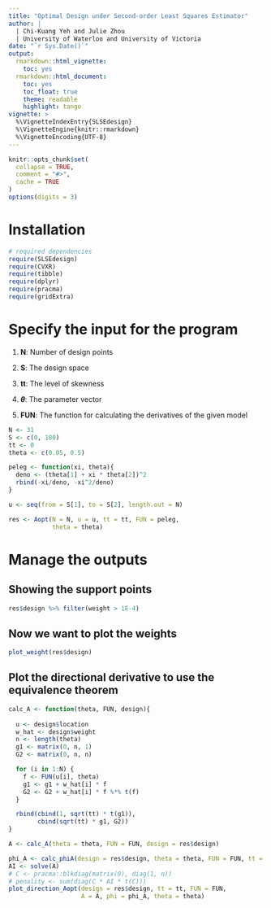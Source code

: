 ```yaml
---
title: "Optimal Design under Second-order Least Squares Estimator"
author: | 
  | Chi-Kuang Yeh and Julie Zhou
  | University of Waterloo and University of Victoria
date: "`r Sys.Date()`"
output:
  rmarkdown::html_vignette:
    toc: yes
  rmarkdown::html_document:
    toc: yes
    toc_float: true
    theme: readable
    highlight: tango
vignette: >
  %\VignetteIndexEntry{SLSEdesign}
  %\VignetteEngine{knitr::rmarkdown}
  %\VignetteEncoding{UTF-8}
---
```


<!-- latex macros -->
\newcommand{\cv}{\operatorname{cv}}

```r
knitr::opts_chunk$set(
  collapse = TRUE,
  comment = "#>",
  cache = TRUE
)
options(digits = 3)
```

# Installation

```r
# required dependencies
require(SLSEdesign)
require(CVXR)
require(tibble)
require(dplyr)
require(pracma)
require(gridExtra)
```

# Specify the input for the program

1. **N**: Number of design points

2. **S**: The design space

3. **tt**: The level of skewness

4. **$\theta$**: The parameter vector

5. **FUN**: The function for calculating the derivatives of the given model

```r
N <- 31
S <- c(0, 180)
tt <- 0
theta <- c(0.05, 0.5)

peleg <- function(xi, theta){
  deno <- (theta[1] + xi * theta[2])^2
  rbind(-xi/deno, -xi^2/deno)
}

u <- seq(from = S[1], to = S[2], length.out = N)

res <- Aopt(N = N, u = u, tt = tt, FUN = peleg, 
            theta = theta)

```


# Manage the outputs

## Showing the support points 

```r
res$design %>% filter(weight > 1E-4)
```

## Now we want to plot the weights
```r
plot_weight(res$design)
```

## Plot the directional derivative to use the equivalence theorem

```r
calc_A <- function(theta, FUN, design){
  
  u <- design$location
  w_hat <- design$weight
  n <- length(theta)
  g1 <- matrix(0, n, 1)
  G2 <- matrix(0, n, n)

  for (i in 1:N) {
    f <- FUN(u[i], theta)
    g1 <- g1 + w_hat[i] * f
    G2 <- G2 + w_hat[i] * f %*% t(f)
  }

  rbind(cbind(1, sqrt(tt) * t(g1)),
        cbind(sqrt(tt) * g1, G2))
}

A <- calc_A(theta = theta, FUN = FUN, design = res$design)

phi_A <- calc_phiA(design = res$design, theta = theta, FUN = FUN, tt = tt, A = A)
AI <- solve(A)
# C <- pracma::blkdiag(matrix(0), diag(1, n))
# penality <- sum(diag(C * AI * t(C)))
plot_direction_Aopt(design = res$design, tt = tt, FUN = FUN, 
                    A = A, phi = phi_A, theta = theta)
```

